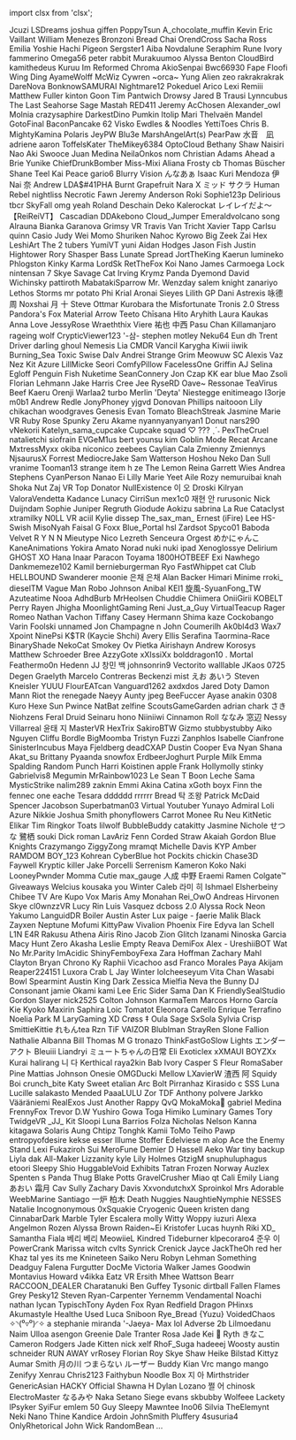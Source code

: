 ﻿import clsx from 'clsx';


<!-- Reminder that not only HTML chars have to be escaped, MDX chars also need to be (such as a space followed by an underscore). -->
<Patronelt k="0" ias="0" sp="0" >Jcuzi</Patronelt> <Patronelt k="0" ias="0" sp="0" >LSDreams</Patronelt> <Patronelt k="0" ias="1" sp="0" >joshua giffen</Patronelt> <Patronelt k="0" ias="0" sp="0" >PoppyTsun</Patronelt> <Patronelt k="0" ias="1" sp="0" >A&#0095;chocolate&#0095;muffin</Patronelt> 
<Patronelt k="0" ias="0" sp="0" >Kevin</Patronelt> <Patronelt k="0" ias="0" sp="0" >Eric Vaillant</Patronelt> <Patronelt k="0" ias="0" sp="0" >William Menezes Bronzoni</Patronelt> <Patronelt k="0" ias="0" sp="0" >Bread Chai</Patronelt> <Patronelt k="0" ias="0" sp="0" >OrendCross</Patronelt> 
<Patronelt k="0" ias="0" sp="0" >Sacha Ross</Patronelt> <Patronelt k="0" ias="1" sp="0" >Emilia</Patronelt> <Patronelt k="0" ias="1" sp="0" >Yoshie</Patronelt> <Patronelt k="0" ias="1" sp="0" >Hachi Pigeon</Patronelt> <Patronelt k="0" ias="0" sp="0" >Sergster1</Patronelt> 
<Patronelt k="0" ias="0" sp="0" >Aiba</Patronelt> <Patronelt k="0" ias="0" sp="0" >Novdalune</Patronelt> <Patronelt k="0" ias="0" sp="0" >Seraphim Rune</Patronelt> <Patronelt k="0" ias="0" sp="0" >Ivory</Patronelt> <Patronelt k="0" ias="1" sp="0" >fammerino</Patronelt> 
<Patronelt k="0" ias="0" sp="0" >Omega56</Patronelt> <Patronelt k="0" ias="0" sp="0" >peter rabbit</Patronelt> <Patronelt k="0" ias="1" sp="0" >Murakuumoo</Patronelt> <Patronelt k="0" ias="1" sp="0" >Alyssa Benton</Patronelt> <Patronelt k="0" ias="0" sp="0" >CloudBird</Patronelt> 
<Patronelt k="0" ias="0" sp="0" >kamithedeus</Patronelt> <Patronelt k="0" ias="1" sp="0" >Kuruu</Patronelt> <Patronelt k="0" ias="1" sp="0" >Im Reformed</Patronelt> <Patronelt k="0" ias="0" sp="0" >Chroma</Patronelt> <Patronelt k="0" ias="1" sp="0" >AkioSenpai</Patronelt> 
<Patronelt k="0" ias="0" sp="0" >Bwc66930</Patronelt> <Patronelt k="0" ias="1" sp="0" >Fape</Patronelt> <Patronelt k="0" ias="0" sp="0" >Floofi</Patronelt> <Patronelt k="0" ias="0" sp="0" >Wing Ding</Patronelt> <Patronelt k="0" ias="0" sp="0" >AyameWolff</Patronelt> 
<Patronelt k="0" ias="0" sp="0" >McWiz</Patronelt> <Patronelt k="0" ias="0" sp="0" >Cywren</Patronelt> <Patronelt k="0" ias="1" sp="0" >&#0126;orca&#0126;</Patronelt> <Patronelt k="0" ias="0" sp="0" >Yung Alien</Patronelt> <Patronelt k="0" ias="0" sp="0" >zeo</Patronelt> 
<Patronelt k="0" ias="0" sp="0" >rakrakrakrak</Patronelt> <Patronelt k="0" ias="0" sp="0" >DareNova</Patronelt> <Patronelt k="0" ias="1" sp="0" >BonknowSAMURAI</Patronelt> <Patronelt k="0" ias="0" sp="0" >Nightmare12</Patronelt> <Patronelt k="0" ias="1" sp="0" >Pokeduel</Patronelt> 
<Patronelt k="0" ias="0" sp="0" >Arico</Patronelt> <Patronelt k="0" ias="0" sp="0" >Lexi</Patronelt> <Patronelt k="0" ias="0" sp="0" >Remiii</Patronelt> <Patronelt k="0" ias="0" sp="0" >Matthew Fuller</Patronelt> <Patronelt k="0" ias="0" sp="0" >kinton</Patronelt> 
<Patronelt k="0" ias="1" sp="0" >Goon</Patronelt> <Patronelt k="0" ias="1" sp="0" >Tim Pantwich</Patronelt> <Patronelt k="0" ias="1" sp="0" >Drowsy</Patronelt> <Patronelt k="0" ias="0" sp="0" >Jared B Trausi</Patronelt> <Patronelt k="0" ias="0" sp="0" >Lynncubus</Patronelt> 
<Patronelt k="0" ias="1" sp="0" >The Last Seahorse</Patronelt> <Patronelt k="0" ias="0" sp="0" >Sage Mastah</Patronelt> <Patronelt k="0" ias="1" sp="0" >RED411</Patronelt> <Patronelt k="0" ias="1" sp="0" >Jeremy</Patronelt> <Patronelt k="0" ias="1" sp="0" >AcChosen</Patronelt> 
<Patronelt k="0" ias="1" sp="0" >Alexander&#0095;owl</Patronelt> <Patronelt k="0" ias="1" sp="0" >Molnia</Patronelt> <Patronelt k="0" ias="0" sp="0" >crazysaphire</Patronelt> <Patronelt k="0" ias="1" sp="0" >DarkestDino</Patronelt> <Patronelt k="0" ias="1" sp="0" >Pumkin</Patronelt> 
<Patronelt k="0" ias="1" sp="0" >Itolip</Patronelt> <Patronelt k="0" ias="0" sp="0" >Mari</Patronelt> <Patronelt k="0" ias="0" sp="0" >Thelvaën Mandel</Patronelt> <Patronelt k="0" ias="0" sp="0" >GotoFinal</Patronelt> <Patronelt k="0" ias="1" sp="0" >BaconPancake 62</Patronelt> 
<Patronelt k="0" ias="1" sp="0" >Visko</Patronelt> <Patronelt k="0" ias="0" sp="0" >Ewdles &#0038; Noodles</Patronelt> <Patronelt k="0" ias="0" sp="0" >YettiToes</Patronelt> <Patronelt k="0" ias="1" sp="0" >Chris B&#0046;</Patronelt> <Patronelt k="0" ias="1" sp="0" >MightyKamina</Patronelt> 
<Patronelt k="0" ias="0" sp="0" >Polaris</Patronelt> <Patronelt k="0" ias="1" sp="0" >JeyPW</Patronelt> <Patronelt k="0" ias="1" sp="0" >Blu3e</Patronelt> <Patronelt k="0" ias="1" sp="0" >MarshAngelArt&#0040;s&#0041;</Patronelt> <Patronelt k="0" ias="1" sp="0" >PearPaw</Patronelt> 
<Patronelt k="0" ias="1" sp="0" >水音　凪</Patronelt> <Patronelt k="0" ias="0" sp="0" >adriene</Patronelt> <Patronelt k="0" ias="0" sp="0" >aaron</Patronelt> <Patronelt k="0" ias="1" sp="0" >ToffelsKater</Patronelt> <Patronelt k="0" ias="1" sp="0" >TheMikey6384</Patronelt> 
<Patronelt k="0" ias="1" sp="0" >OptoCloud</Patronelt> <Patronelt k="0" ias="0" sp="0" >Bethany Shaw</Patronelt> <Patronelt k="0" ias="1" sp="0" >Naisiri Nao</Patronelt> <Patronelt k="0" ias="0" sp="0" >Aki</Patronelt> <Patronelt k="0" ias="1" sp="0" >Swooce</Patronelt> 
<Patronelt k="0" ias="0" sp="0" >Juan Medina</Patronelt> <Patronelt k="0" ias="1" sp="0" >NeilaOnkos</Patronelt> <Patronelt k="0" ias="0" sp="0" >nom</Patronelt> <Patronelt k="0" ias="1" sp="0" >Christian Adams</Patronelt> <Patronelt k="0" ias="1" sp="0" >Ahead</Patronelt> 
<Patronelt k="0" ias="0" sp="0" >a</Patronelt> <Patronelt k="0" ias="1" sp="0" >Brie</Patronelt> <Patronelt k="0" ias="1" sp="0" >Yunike</Patronelt> <Patronelt k="0" ias="0" sp="0" >ChiefDrunkBomber</Patronelt> <Patronelt k="0" ias="0" sp="0" >Miss&#0045;Mixi</Patronelt> 
<Patronelt k="0" ias="0" sp="0" >Aliana</Patronelt> <Patronelt k="0" ias="0" sp="0" >Frosty</Patronelt> <Patronelt k="0" ias="0" sp="0" >cb</Patronelt> <Patronelt k="0" ias="1" sp="0" >Thomas Büscher</Patronelt> <Patronelt k="0" ias="1" sp="0" >Shane Teel</Patronelt> 
<Patronelt k="0" ias="0" sp="0" >Kai Peace</Patronelt> <Patronelt k="0" ias="0" sp="0" >gario6</Patronelt> <Patronelt k="0" ias="0" sp="0" >Blurry Vision</Patronelt> <Patronelt k="0" ias="1" sp="0" >んなあぁ</Patronelt> <Patronelt k="0" ias="0" sp="0" >Isaac Kuri Mendoza</Patronelt> 
<Patronelt k="0" ias="0" sp="0" >伊Nai 奈</Patronelt> <Patronelt k="0" ias="0" sp="0" >Andrew</Patronelt> <Patronelt k="0" ias="0" sp="0" >LDA&#0036;&#0035;41PHA</Patronelt> <Patronelt k="0" ias="1" sp="0" >Burnt Grapefruit</Patronelt> <Patronelt k="0" ias="0" sp="0" >Nara X</Patronelt> 
<Patronelt k="0" ias="1" sp="0" >ミッド サクラ</Patronelt> <Patronelt k="0" ias="0" sp="0" >Human Rebel</Patronelt> <Patronelt k="0" ias="0" sp="0" >nightliss</Patronelt> <Patronelt k="0" ias="1" sp="0" >Necrotic Fawn</Patronelt> <Patronelt k="0" ias="1" sp="0" >Jeremy Anderson</Patronelt> 
<Patronelt k="0" ias="0" sp="0" >Roki</Patronelt> <Patronelt k="0" ias="0" sp="0" >Sophie123p</Patronelt> <Patronelt k="0" ias="0" sp="0" >Delirious</Patronelt> <Patronelt k="0" ias="1" sp="0" >tbcr</Patronelt> <Patronelt k="0" ias="0" sp="0" >SkyFall</Patronelt> 
<Patronelt k="0" ias="0" sp="0" >omg yeah</Patronelt> <Patronelt k="0" ias="0" sp="0" >Roland Deschain</Patronelt> <Patronelt k="0" ias="1" sp="0" >Deko</Patronelt> <Patronelt k="0" ias="0" sp="0" >Kalerockat</Patronelt> <Patronelt k="0" ias="1" sp="0" >レイレイだよ～ 【ReiReiVT】</Patronelt> 
<Patronelt k="0" ias="0" sp="0" >Cascadian</Patronelt> <Patronelt k="0" ias="0" sp="0" >DDAkebono</Patronelt> <Patronelt k="0" ias="1" sp="0" >Cloud&#0095;Jumper</Patronelt> <Patronelt k="0" ias="1" sp="0" >Emeraldvolcano</Patronelt> <Patronelt k="0" ias="1" sp="0" >song</Patronelt> 
<Patronelt k="0" ias="0" sp="0" >Alrauna</Patronelt> <Patronelt k="0" ias="0" sp="0" >Bianka Garanova</Patronelt> <Patronelt k="0" ias="1" sp="0" >Grimsy VR</Patronelt> <Patronelt k="0" ias="1" sp="0" >Travis Van Tricht</Patronelt> <Patronelt k="0" ias="1" sp="0" >Xavier Tapp</Patronelt> 
<Patronelt k="0" ias="1" sp="0" >Carlsu</Patronelt> <Patronelt k="0" ias="1" sp="0" >quinn</Patronelt> <Patronelt k="0" ias="0" sp="0" >Casio</Patronelt> <Patronelt k="0" ias="0" sp="0" >Judy Wei</Patronelt> <Patronelt k="0" ias="0" sp="0" >Momo Shuriken</Patronelt> 
<Patronelt k="0" ias="0" sp="0" >Nahoc</Patronelt> <Patronelt k="0" ias="0" sp="0" >Kyrowo</Patronelt> <Patronelt k="0" ias="1" sp="0" >Big Zeek</Patronelt> <Patronelt k="0" ias="1" sp="0" >Zai Hex</Patronelt> <Patronelt k="0" ias="0" sp="0" >LeshiArt</Patronelt> 
<Patronelt k="0" ias="0" sp="0" >The 2 tubers</Patronelt> <Patronelt k="0" ias="1" sp="0" >YumiVT</Patronelt> <Patronelt k="0" ias="1" sp="0" >yuni</Patronelt> <Patronelt k="0" ias="0" sp="0" >Aidan Hodges</Patronelt> <Patronelt k="0" ias="1" sp="0" >Jason Fish</Patronelt> 
<Patronelt k="0" ias="1" sp="0" >Justin Hightower</Patronelt> <Patronelt k="0" ias="0" sp="0" >Rory</Patronelt> <Patronelt k="0" ias="1" sp="0" >Shasper</Patronelt> <Patronelt k="0" ias="0" sp="0" >Bass</Patronelt> <Patronelt k="0" ias="0" sp="0" >Lunate Spread</Patronelt> 
<Patronelt k="0" ias="1" sp="0" >JortTheKing</Patronelt> <Patronelt k="0" ias="0" sp="0" >Kaerun</Patronelt> <Patronelt k="0" ias="0" sp="0" >lumineko</Patronelt> <Patronelt k="0" ias="1" sp="0" >Phlogston</Patronelt> <Patronelt k="0" ias="0" sp="0" >Kinky Karma</Patronelt> 
<Patronelt k="0" ias="1" sp="0" >LordSk</Patronelt> <Patronelt k="0" ias="0" sp="0" >RetTheFox</Patronelt> <Patronelt k="0" ias="1" sp="0" >Koi Nano</Patronelt> <Patronelt k="0" ias="1" sp="0" >James Carmoega</Patronelt> <Patronelt k="0" ias="1" sp="0" >Lock</Patronelt> 
<Patronelt k="0" ias="0" sp="0" >nintensan 7</Patronelt> <Patronelt k="0" ias="1" sp="0" >Skye Savage</Patronelt> <Patronelt k="0" ias="1" sp="0" >Cat Irving</Patronelt> <Patronelt k="0" ias="0" sp="0" >Krymz Panda</Patronelt> <Patronelt k="0" ias="0" sp="0" >Dyemond</Patronelt> 
<Patronelt k="0" ias="1" sp="0" >David Wichinsky</Patronelt> <Patronelt k="0" ias="1" sp="0" >pattiroth</Patronelt> <Patronelt k="0" ias="0" sp="0" >MabatakiSparrow</Patronelt> <Patronelt k="0" ias="1" sp="0" >Mr&#0046; Wenzday</Patronelt> <Patronelt k="0" ias="0" sp="0" >salem knight</Patronelt> 
<Patronelt k="0" ias="0" sp="0" >zanariyo</Patronelt> <Patronelt k="0" ias="0" sp="0" >Lethos Storms</Patronelt> <Patronelt k="0" ias="1" sp="0" >mr potato</Patronelt> <Patronelt k="0" ias="1" sp="0" >Phi</Patronelt> <Patronelt k="0" ias="0" sp="0" >Krial</Patronelt> 
<Patronelt k="0" ias="1" sp="0" >Aronai Sieyes</Patronelt> <Patronelt k="0" ias="0" sp="0" >Lilith GP</Patronelt> <Patronelt k="0" ias="0" sp="0" >Dani</Patronelt> <Patronelt k="0" ias="0" sp="0" >Astrexis</Patronelt> <Patronelt k="0" ias="1" sp="0" >咏德 周</Patronelt> 
<Patronelt k="0" ias="0" sp="0" >Noxshai</Patronelt> <Patronelt k="0" ias="0" sp="0" >月 十</Patronelt> <Patronelt k="0" ias="1" sp="0" >Steve Ottmar</Patronelt> <Patronelt k="0" ias="1" sp="0" >Kurobara the Misfortunate</Patronelt> <Patronelt k="0" ias="0" sp="0" >Tronis 2&#0046;0</Patronelt> 
<Patronelt k="0" ias="0" sp="0" >Stress</Patronelt> <Patronelt k="0" ias="1" sp="0" >Pandora&#0039;s Fox</Patronelt> <Patronelt k="0" ias="0" sp="0" >Material Arrow</Patronelt> <Patronelt k="0" ias="1" sp="0" >Teeto</Patronelt> <Patronelt k="0" ias="1" sp="0" >Chīsana Hito</Patronelt> 
<Patronelt k="0" ias="1" sp="0" >Aryhith</Patronelt> <Patronelt k="0" ias="0" sp="0" >Laura Kaukas</Patronelt> <Patronelt k="0" ias="1" sp="0" >Anna Love</Patronelt> <Patronelt k="0" ias="0" sp="0" >JessyRose</Patronelt> <Patronelt k="0" ias="0" sp="0" >Wraeththix</Patronelt> 
<Patronelt k="0" ias="1" sp="0" >Viere</Patronelt> <Patronelt k="0" ias="1" sp="0" >祐也 中西</Patronelt> <Patronelt k="0" ias="1" sp="0" >Pasu Chan</Patronelt> <Patronelt k="0" ias="1" sp="0" >Killamanjaro</Patronelt> <Patronelt k="0" ias="1" sp="0" >rageing wolf</Patronelt> 
<Patronelt k="0" ias="1" sp="0" >CrypticViewer123</Patronelt> <Patronelt k="0" ias="1" sp="0" >&#0039;&#0045;삼&#0045;</Patronelt> <Patronelt k="0" ias="1" sp="0" >stephen motley</Patronelt> <Patronelt k="0" ias="1" sp="0" >Neku64</Patronelt> <Patronelt k="0" ias="1" sp="0" >Eun</Patronelt> 
<Patronelt k="0" ias="1" sp="0" >dh</Patronelt> <Patronelt k="0" ias="0" sp="0" >Trent Driver</Patronelt> <Patronelt k="0" ias="0" sp="0" >darling ghoul</Patronelt> <Patronelt k="0" ias="0" sp="0" >Nemesis</Patronelt> <Patronelt k="0" ias="0" sp="0" >Lia</Patronelt> 
<Patronelt k="0" ias="0" sp="0" >CMDR Vancil</Patronelt> <Patronelt k="0" ias="1" sp="0" >Karygha</Patronelt> <Patronelt k="0" ias="1" sp="0" >Kiwii iiwik</Patronelt> <Patronelt k="0" ias="1" sp="0" >Burning&#0095;Sea</Patronelt> <Patronelt k="0" ias="0" sp="0" >Toxic Swise</Patronelt> 
<Patronelt k="0" ias="0" sp="0" >Dalv Andrei</Patronelt> <Patronelt k="0" ias="1" sp="0" >Strange Grim</Patronelt> <Patronelt k="0" ias="0" sp="0" >Meowuw SC</Patronelt> <Patronelt k="0" ias="1" sp="0" >Alexis Vaz</Patronelt> <Patronelt k="0" ias="0" sp="0" >Nez</Patronelt> 
<Patronelt k="0" ias="1" sp="0" >Kit Azure</Patronelt> <Patronelt k="0" ias="1" sp="0" >LillMicke</Patronelt> <Patronelt k="0" ias="0" sp="0" >Seori</Patronelt> <Patronelt k="0" ias="1" sp="0" >ComfyPillow</Patronelt> <Patronelt k="0" ias="1" sp="0" >FacelessOne</Patronelt> 
<Patronelt k="0" ias="1" sp="0" >Griffin</Patronelt> <Patronelt k="0" ias="0" sp="0" >AJ</Patronelt> <Patronelt k="0" ias="0" sp="0" >Selina Egloff</Patronelt> <Patronelt k="0" ias="0" sp="0" >Penguin Fish</Patronelt> <Patronelt k="0" ias="0" sp="0" >Nuketime</Patronelt> 
<Patronelt k="0" ias="0" sp="0" >SeanConnery</Patronelt> <Patronelt k="0" ias="1" sp="0" >Jon Czap</Patronelt> <Patronelt k="0" ias="0" sp="0" >KK</Patronelt> <Patronelt k="0" ias="1" sp="0" >ear</Patronelt> <Patronelt k="0" ias="0" sp="0" >blue</Patronelt> 
<Patronelt k="0" ias="1" sp="0" >Mao</Patronelt> <Patronelt k="0" ias="1" sp="0" >Zsoli</Patronelt> <Patronelt k="0" ias="1" sp="0" >Florian Lehmann</Patronelt> <Patronelt k="0" ias="1" sp="0" >Jake Harris</Patronelt> <Patronelt k="0" ias="0" sp="0" >Cree Jee</Patronelt> 
<Patronelt k="0" ias="1" sp="0" >RyseRD</Patronelt> <Patronelt k="0" ias="1" sp="0" >Oave&#0126;</Patronelt> <Patronelt k="0" ias="1" sp="0" >Ressonae</Patronelt> <Patronelt k="0" ias="0" sp="0" >TeaVirus</Patronelt> <Patronelt k="0" ias="0" sp="0" >Beef Kaeru</Patronelt> 
<Patronelt k="0" ias="0" sp="0" >Orenji</Patronelt> <Patronelt k="0" ias="0" sp="0" >Warlaa2</Patronelt> <Patronelt k="0" ias="0" sp="0" >turbo</Patronelt> <Patronelt k="0" ias="0" sp="0" >Merlin &#0039;Deyta&#0039; Niestegge</Patronelt> <Patronelt k="0" ias="1" sp="0" >enitimeago</Patronelt> 
<Patronelt k="0" ias="1" sp="0" >I3orje</Patronelt> <Patronelt k="0" ias="0" sp="0" >m0b1</Patronelt> <Patronelt k="0" ias="1" sp="0" >Andrew Redle</Patronelt> <Patronelt k="0" ias="1" sp="0" >JonyPhoney</Patronelt> <Patronelt k="0" ias="1" sp="0" >yjgvd</Patronelt> 
<Patronelt k="0" ias="1" sp="0" >Donovan Phillips</Patronelt> <Patronelt k="0" ias="0" sp="0" >naitooon</Patronelt> <Patronelt k="0" ias="0" sp="0" >Lily</Patronelt> <Patronelt k="0" ias="0" sp="0" >chikachan</Patronelt> <Patronelt k="0" ias="0" sp="0" >woodgraves</Patronelt> 
<Patronelt k="0" ias="0" sp="0" >Genesis Evan</Patronelt> <Patronelt k="0" ias="0" sp="0" >Tomato</Patronelt> <Patronelt k="0" ias="0" sp="0" >BleachStreak</Patronelt> <Patronelt k="0" ias="0" sp="0" >Jasmine Marie</Patronelt> <Patronelt k="0" ias="0" sp="0" >VR Ruby Rose</Patronelt> 
<Patronelt k="0" ias="0" sp="0" >Spunky</Patronelt> <Patronelt k="0" ias="1" sp="0" >Zeru Akame</Patronelt> <Patronelt k="0" ias="1" sp="0" >nyannyanyanyan1</Patronelt> <Patronelt k="0" ias="0" sp="0" >Donut</Patronelt> <Patronelt k="0" ias="0" sp="0" >nars290</Patronelt> 
<Patronelt k="0" ias="0" sp="0" >vNekorii</Patronelt> <Patronelt k="0" ias="0" sp="0" >Katelyn&#0095;sama&#0095;cupcake Cupcake squad</Patronelt> <Patronelt k="0" ias="0" sp="0" >♡ &#0063;&#0063;&#0063; ˎˊ˗</Patronelt> <Patronelt k="0" ias="1" sp="0" >PexTheCruel</Patronelt> <Patronelt k="0" ias="0" sp="0" >natalietchi</Patronelt> 
<Patronelt k="0" ias="0" sp="0" >siofrain</Patronelt> <Patronelt k="0" ias="0" sp="0" >EVGeM1us</Patronelt> <Patronelt k="0" ias="0" sp="0" >bert</Patronelt> <Patronelt k="0" ias="1" sp="0" >younsu kim</Patronelt> <Patronelt k="0" ias="0" sp="0" >Goblin Mode</Patronelt> 
<Patronelt k="0" ias="0" sp="0" >Recat</Patronelt> <Patronelt k="0" ias="0" sp="0" >Arcane</Patronelt> <Patronelt k="0" ias="0" sp="0" >MxtressMyxx</Patronelt> <Patronelt k="0" ias="0" sp="0" >okiba niconico</Patronelt> <Patronelt k="0" ias="0" sp="0" >zeebees</Patronelt> 
<Patronelt k="0" ias="1" sp="0" >Caylian Cala</Patronelt> <Patronelt k="0" ias="1" sp="0" >Zmienny Zmiennys</Patronelt> <Patronelt k="0" ias="0" sp="0" >NjsaurusX</Patronelt> <Patronelt k="0" ias="0" sp="0" >Forrest</Patronelt> <Patronelt k="0" ias="1" sp="0" >MediocreJake</Patronelt> 
<Patronelt k="0" ias="1" sp="0" >Sam Watterson</Patronelt> <Patronelt k="0" ias="0" sp="0" >Hoshou Neko</Patronelt> <Patronelt k="0" ias="0" sp="0" >Dan Sull</Patronelt> <Patronelt k="0" ias="0" sp="0" >vranime</Patronelt> <Patronelt k="0" ias="0" sp="0" >Tooman13</Patronelt> 
<Patronelt k="0" ias="1" sp="0" >strange item</Patronelt> <Patronelt k="0" ias="1" sp="0" >h ze</Patronelt> <Patronelt k="0" ias="1" sp="0" >The Lemon</Patronelt> <Patronelt k="0" ias="0" sp="0" >Reina</Patronelt> <Patronelt k="0" ias="0" sp="0" >Garrett Wies</Patronelt> 
<Patronelt k="0" ias="0" sp="0" >Andrea Stephens</Patronelt> <Patronelt k="0" ias="1" sp="0" >CyanPerson</Patronelt> <Patronelt k="0" ias="0" sp="0" >Nanao Ei</Patronelt> <Patronelt k="0" ias="0" sp="0" >Lilly Marie</Patronelt> <Patronelt k="0" ias="0" sp="0" >Yeet</Patronelt> 
<Patronelt k="0" ias="1" sp="0" >Aile Rozy</Patronelt> <Patronelt k="0" ias="1" sp="0" >nemuruibai</Patronelt> <Patronelt k="0" ias="1" sp="0" >knah</Patronelt> <Patronelt k="0" ias="0" sp="0" >Shoka Nut</Patronelt> <Patronelt k="0" ias="0" sp="0" >Zaj VR</Patronelt> 
<Patronelt k="0" ias="0" sp="0" >Top Donator</Patronelt> <Patronelt k="0" ias="1" sp="0" >NullExistence</Patronelt> <Patronelt k="0" ias="0" sp="0" >이 오</Patronelt> <Patronelt k="0" ias="0" sp="0" >Droski</Patronelt> <Patronelt k="0" ias="0" sp="0" >Kilryan</Patronelt> 
<Patronelt k="0" ias="0" sp="0" >ValoraVendetta</Patronelt> <Patronelt k="0" ias="0" sp="0" >Kadance Lunacy</Patronelt> <Patronelt k="0" ias="0" sp="0" >CirriSun</Patronelt> <Patronelt k="0" ias="0" sp="0" >mex1c0</Patronelt> <Patronelt k="0" ias="0" sp="0" >재현 안</Patronelt> 
<Patronelt k="0" ias="0" sp="0" >rurusonic</Patronelt> <Patronelt k="0" ias="0" sp="0" >Nick Duijndam</Patronelt> <Patronelt k="0" ias="0" sp="0" >Sophie</Patronelt> <Patronelt k="0" ias="0" sp="0" >Juniper Regruth</Patronelt> <Patronelt k="0" ias="0" sp="0" >Giodude</Patronelt> 
<Patronelt k="0" ias="1" sp="0" >Aokizu</Patronelt> <Patronelt k="0" ias="0" sp="0" >sabrina La Rue</Patronelt> <Patronelt k="0" ias="0" sp="0" >Cataclyst</Patronelt> <Patronelt k="0" ias="0" sp="0" >xtramilky</Patronelt> <Patronelt k="0" ias="1" sp="0" >N0LL VR</Patronelt> 
<Patronelt k="0" ias="1" sp="0" >aciil</Patronelt> <Patronelt k="0" ias="0" sp="0" >Kylie</Patronelt> <Patronelt k="0" ias="0" sp="0" >dissep</Patronelt> <Patronelt k="0" ias="0" sp="0" >The&#0095;sax&#0095;man&#0095;</Patronelt> <Patronelt k="0" ias="0" sp="0" >Ernest &#0040;iFire&#0041; Lee</Patronelt> 
<Patronelt k="0" ias="0" sp="0" >HS&#0045;Swish</Patronelt> <Patronelt k="0" ias="1" sp="0" >MisoNyah</Patronelt> <Patronelt k="0" ias="0" sp="0" >Faisal G</Patronelt> <Patronelt k="0" ias="0" sp="0" >Foxx</Patronelt> <Patronelt k="0" ias="1" sp="0" >Blue&#0095;Portal</Patronelt> 
<Patronelt k="0" ias="0" sp="0" >hsl</Patronelt> <Patronelt k="0" ias="0" sp="0" >Zardsot</Patronelt> <Patronelt k="0" ias="0" sp="0" >Spyco01</Patronelt> <Patronelt k="0" ias="1" sp="0" >Baboda</Patronelt> <Patronelt k="0" ias="0" sp="0" >Velvet</Patronelt> 
<Patronelt k="0" ias="1" sp="0" >R Y N N</Patronelt> <Patronelt k="0" ias="0" sp="0" >Mieutype Nico</Patronelt> <Patronelt k="0" ias="0" sp="0" >Lezreth Senceura</Patronelt> <Patronelt k="0" ias="1" sp="0" >Orgest</Patronelt> <Patronelt k="0" ias="0" sp="0" >めかにゃんこ</Patronelt> 
<Patronelt k="0" ias="1" sp="0" >KaneAnimations</Patronelt> <Patronelt k="0" ias="0" sp="0" >Yokira Amato</Patronelt> <Patronelt k="0" ias="1" sp="0" >Norad</Patronelt> <Patronelt k="0" ias="0" sp="0" >nuki nuki</Patronelt> <Patronelt k="0" ias="0" sp="0" >ipad</Patronelt> 
<Patronelt k="0" ias="0" sp="0" >Xenoglossye</Patronelt> <Patronelt k="0" ias="1" sp="0" >Delirium</Patronelt> <Patronelt k="0" ias="0" sp="0" >GHOST XO</Patronelt> <Patronelt k="0" ias="1" sp="0" >Hana</Patronelt> <Patronelt k="0" ias="0" sp="0" >Inaar</Patronelt> 
<Patronelt k="0" ias="0" sp="0" >Paracon</Patronelt> <Patronelt k="0" ias="0" sp="0" >Toyama</Patronelt> <Patronelt k="0" ias="0" sp="0" >1800HOTBEEF</Patronelt> <Patronelt k="0" ias="0" sp="0" >Exi Nawhego</Patronelt> <Patronelt k="0" ias="0" sp="0" >Dankmemeze102 Kamil</Patronelt> 
<Patronelt k="0" ias="0" sp="0" >bernieburgerman</Patronelt> <Patronelt k="0" ias="1" sp="0" >Ryo</Patronelt> <Patronelt k="0" ias="0" sp="0" >FastWhippet</Patronelt> <Patronelt k="0" ias="1" sp="0" >cat</Patronelt> <Patronelt k="0" ias="0" sp="0" >Club HELLBOUND</Patronelt> 
<Patronelt k="0" ias="1" sp="0" >Swanderer</Patronelt> <Patronelt k="0" ias="0" sp="0" >moonie</Patronelt> <Patronelt k="0" ias="1" sp="0" >은채 은채</Patronelt> <Patronelt k="0" ias="0" sp="0" >Alan Backer</Patronelt> <Patronelt k="0" ias="1" sp="0" >Himari</Patronelt> 
<Patronelt k="0" ias="0" sp="0" >Minime</Patronelt> <Patronelt k="0" ias="1" sp="0" >rroki&#0095;</Patronelt> <Patronelt k="0" ias="0" sp="0" >dieselTM</Patronelt> <Patronelt k="0" ias="0" sp="0" >Vague Man</Patronelt> <Patronelt k="0" ias="1" sp="0" >Robo Johnson</Patronelt> 
<Patronelt k="0" ias="0" sp="0" >Anibal</Patronelt> <Patronelt k="0" ias="1" sp="0" >KEI1</Patronelt> <Patronelt k="0" ias="1" sp="0" >旋風&#0045;SyuanFong&#0095;TW</Patronelt> <Patronelt k="0" ias="0" sp="0" >Azuteatime</Patronelt> <Patronelt k="0" ias="0" sp="0" >Nooa</Patronelt> 
<Patronelt k="0" ias="1" sp="0" >AdhdBurb</Patronelt> <Patronelt k="0" ias="0" sp="0" >MrHeolsen</Patronelt> <Patronelt k="0" ias="0" sp="0" >Chuddie</Patronelt> <Patronelt k="0" ias="0" sp="0" >Chiimera</Patronelt> <Patronelt k="0" ias="0" sp="0" >OniiGirii</Patronelt> 
<Patronelt k="0" ias="1" sp="0" >KOBELT</Patronelt> <Patronelt k="0" ias="1" sp="0" >Perry</Patronelt> <Patronelt k="0" ias="0" sp="0" >Rayen</Patronelt> <Patronelt k="0" ias="1" sp="0" >Jhigha</Patronelt> <Patronelt k="0" ias="0" sp="0" >MoonlightGaming</Patronelt> 
<Patronelt k="0" ias="1" sp="0" >Reni</Patronelt> <Patronelt k="0" ias="0" sp="0" >Just&#0095;a&#0095;Guy</Patronelt> <Patronelt k="0" ias="0" sp="0" >VirtualTeacup</Patronelt> <Patronelt k="0" ias="0" sp="0" >Rager</Patronelt> <Patronelt k="0" ias="1" sp="0" >Romeo</Patronelt> 
<Patronelt k="0" ias="0" sp="0" >Nathan Vachon</Patronelt> <Patronelt k="0" ias="1" sp="0" >Tiffany</Patronelt> <Patronelt k="0" ias="1" sp="0" >Casey Hermann</Patronelt> <Patronelt k="0" ias="0" sp="0" >Shima kaze</Patronelt> <Patronelt k="0" ias="1" sp="0" >Cockobango</Patronelt> 
<Patronelt k="0" ias="1" sp="0" >Varin</Patronelt> <Patronelt k="0" ias="1" sp="0" >Foolski</Patronelt> <Patronelt k="0" ias="1" sp="0" >unnamed</Patronelt> <Patronelt k="0" ias="1" sp="0" >Jon Champagne</Patronelt> <Patronelt k="0" ias="0" sp="0" >n</Patronelt> 
<Patronelt k="0" ias="0" sp="0" >John Coumerilh</Patronelt> <Patronelt k="0" ias="0" sp="0" >Ak0bl4d3</Patronelt> <Patronelt k="0" ias="0" sp="0" >Wax7</Patronelt> <Patronelt k="0" ias="1" sp="0" >Xpoint</Patronelt> <Patronelt k="0" ias="0" sp="0" >NinePsi</Patronelt> 
<Patronelt k="0" ias="0" sp="0" >K&#0036;TR &#0040;Kaycie Shchi&#0041;</Patronelt> <Patronelt k="0" ias="0" sp="0" >Avery Ellis</Patronelt> <Patronelt k="0" ias="0" sp="0" >Serafina Taormina&#0045;Race</Patronelt> <Patronelt k="0" ias="0" sp="0" >BinaryShade</Patronelt> <Patronelt k="0" ias="1" sp="0" >NekoCat</Patronelt> 
<Patronelt k="0" ias="0" sp="0" >Smokey Ov</Patronelt> <Patronelt k="0" ias="1" sp="0" >Pietka</Patronelt> <Patronelt k="0" ias="0" sp="0" >Airishayn</Patronelt> <Patronelt k="0" ias="0" sp="0" >Andrew</Patronelt> <Patronelt k="0" ias="0" sp="0" >Korosys</Patronelt> 
<Patronelt k="0" ias="1" sp="0" >Matthew Schroeder</Patronelt> <Patronelt k="0" ias="0" sp="0" >Bree</Patronelt> <Patronelt k="0" ias="0" sp="0" >AzzyGote</Patronelt> <Patronelt k="0" ias="1" sp="0" >xXIssiXx</Patronelt> <Patronelt k="0" ias="1" sp="0" >bolddragon10 &#0046;</Patronelt> 
<Patronelt k="0" ias="0" sp="0" >Mortal</Patronelt> <Patronelt k="0" ias="0" sp="0" >Feathermo0n</Patronelt> <Patronelt k="0" ias="0" sp="0" >Hedenn</Patronelt> <Patronelt k="0" ias="1" sp="0" >JJ</Patronelt> <Patronelt k="0" ias="1" sp="0" >창민 백</Patronelt> 
<Patronelt k="0" ias="1" sp="0" >johnsonrin9</Patronelt> <Patronelt k="0" ias="0" sp="0" >Vectorito</Patronelt> <Patronelt k="0" ias="0" sp="0" >walllable</Patronelt> <Patronelt k="0" ias="0" sp="0" >JKaos 0725</Patronelt> <Patronelt k="0" ias="0" sp="0" >Degen</Patronelt> 
<Patronelt k="0" ias="1" sp="0" >Graelyth</Patronelt> <Patronelt k="0" ias="0" sp="0" >Marcelo Contreras</Patronelt> <Patronelt k="0" ias="0" sp="0" >Beckenzi</Patronelt> <Patronelt k="0" ias="1" sp="0" >mist</Patronelt> <Patronelt k="0" ias="1" sp="0" >えお あいう</Patronelt> 
<Patronelt k="0" ias="1" sp="0" >Steven Kneisler</Patronelt> <Patronelt k="0" ias="0" sp="0" >YUUU</Patronelt> <Patronelt k="0" ias="0" sp="0" >FlourEATcan</Patronelt> <Patronelt k="0" ias="0" sp="0" >Vanguard1262</Patronelt> <Patronelt k="0" ias="0" sp="0" >axdxdos</Patronelt> 
<Patronelt k="0" ias="0" sp="0" >Jared Doty</Patronelt> <Patronelt k="0" ias="0" sp="0" >Damon Mann</Patronelt> <Patronelt k="0" ias="1" sp="0" >Riot the renegade</Patronelt> <Patronelt k="0" ias="0" sp="0" >Naeyy</Patronelt> <Patronelt k="0" ias="0" sp="0" >Aunty jpeg</Patronelt> 
<Patronelt k="0" ias="0" sp="0" >BeeFuccer</Patronelt> <Patronelt k="0" ias="0" sp="0" >Ayase</Patronelt> <Patronelt k="0" ias="0" sp="0" >anakin 0308</Patronelt> <Patronelt k="0" ias="0" sp="0" >Kuro Hexe</Patronelt> <Patronelt k="0" ias="0" sp="0" >Sun Pwince</Patronelt> 
<Patronelt k="0" ias="0" sp="0" >NatBat</Patronelt> <Patronelt k="0" ias="0" sp="0" >zelfine</Patronelt> <Patronelt k="0" ias="0" sp="0" >ScoutsGameGarden</Patronelt> <Patronelt k="0" ias="0" sp="0" >adrian chark</Patronelt> <Patronelt k="0" ias="1" sp="0" >さき</Patronelt> 
<Patronelt k="0" ias="0" sp="0" >Niohzens</Patronelt> <Patronelt k="0" ias="0" sp="0" >Feral Druid</Patronelt> <Patronelt k="0" ias="1" sp="0" >Seinaru hono</Patronelt> <Patronelt k="0" ias="0" sp="0" >Niiniiwi</Patronelt> <Patronelt k="0" ias="1" sp="0" >Cinnamon Roll</Patronelt> 
<Patronelt k="0" ias="0" sp="0" >ななみ 窓辺</Patronelt> <Patronelt k="0" ias="0" sp="0" >Nessy Villarreal</Patronelt> <Patronelt k="0" ias="0" sp="0" >윤태 지</Patronelt> <Patronelt k="0" ias="0" sp="0" >MasterVR</Patronelt> <Patronelt k="0" ias="0" sp="0" >HexTrix</Patronelt> 
<Patronelt k="0" ias="0" sp="0" >SakiroBTW</Patronelt> <Patronelt k="0" ias="0" sp="0" >Gizmo</Patronelt> <Patronelt k="0" ias="0" sp="0" >stubbystubby</Patronelt> <Patronelt k="0" ias="1" sp="0" >Aiko Nguyen</Patronelt> <Patronelt k="0" ias="0" sp="0" >Cliffu Bordle</Patronelt> 
<Patronelt k="0" ias="0" sp="0" >BigMoomba</Patronelt> <Patronelt k="0" ias="0" sp="0" >Tristyn</Patronelt> <Patronelt k="0" ias="0" sp="0" >Fuzzi</Patronelt> <Patronelt k="0" ias="0" sp="0" >Zanphlos</Patronelt> <Patronelt k="0" ias="1" sp="0" >Isabelle Cianfrone</Patronelt> 
<Patronelt k="0" ias="0" sp="0" >SinisterIncubus</Patronelt> <Patronelt k="0" ias="1" sp="0" >Maya Fjeldberg</Patronelt> <Patronelt k="0" ias="0" sp="0" >deadCXAP</Patronelt> <Patronelt k="0" ias="1" sp="0" >Dustin Cooper</Patronelt> <Patronelt k="0" ias="0" sp="0" >Eva Nyan</Patronelt> 
<Patronelt k="0" ias="0" sp="0" >Shana</Patronelt> <Patronelt k="0" ias="0" sp="0" >Akat&#0095;su</Patronelt> <Patronelt k="0" ias="0" sp="0" >Brittany</Patronelt> <Patronelt k="0" ias="1" sp="0" >Pyaanda</Patronelt> <Patronelt k="0" ias="0" sp="0" >snowfox</Patronelt> 
<Patronelt k="0" ias="1" sp="0" >ErdbeerJoghurt</Patronelt> <Patronelt k="0" ias="0" sp="0" >Purple Milk</Patronelt> <Patronelt k="0" ias="1" sp="0" >Emma Spalding</Patronelt> <Patronelt k="0" ias="0" sp="0" >Random Punch</Patronelt> <Patronelt k="0" ias="0" sp="0" >Harri Koistinen</Patronelt> 
<Patronelt k="0" ias="1" sp="0" >apple</Patronelt> <Patronelt k="0" ias="0" sp="0" >Frank</Patronelt> <Patronelt k="0" ias="0" sp="0" >Hollymolly</Patronelt> <Patronelt k="0" ias="0" sp="0" >stinky</Patronelt> <Patronelt k="0" ias="0" sp="0" >Gabrielvis8</Patronelt> 
<Patronelt k="0" ias="0" sp="0" >Megumin</Patronelt> <Patronelt k="0" ias="1" sp="0" >MrRainbow1023</Patronelt> <Patronelt k="0" ias="0" sp="0" >Le Sean T Boon</Patronelt> <Patronelt k="0" ias="1" sp="0" >Leche Sama</Patronelt> <Patronelt k="0" ias="0" sp="0" >MysticStrike</Patronelt> 
<Patronelt k="0" ias="1" sp="0" >nalim289</Patronelt> <Patronelt k="0" ias="0" sp="0" >zaknin</Patronelt> <Patronelt k="0" ias="0" sp="0" >Emmi Akina</Patronelt> <Patronelt k="0" ias="0" sp="0" >Catina</Patronelt> <Patronelt k="0" ias="0" sp="0" >xGoth boyx</Patronelt> 
<Patronelt k="0" ias="0" sp="0" >Finn the fennec</Patronelt> <Patronelt k="0" ias="1" sp="0" >one eache</Patronelt> <Patronelt k="0" ias="1" sp="0" >Tesara</Patronelt> <Patronelt k="0" ias="0" sp="0" >dddddd rrrrrr</Patronelt> <Patronelt k="0" ias="0" sp="0" >Bread</Patronelt> 
<Patronelt k="0" ias="0" sp="0" >탁 조왕</Patronelt> <Patronelt k="0" ias="0" sp="0" >Patrick McDaid</Patronelt> <Patronelt k="0" ias="0" sp="0" >Spencer Jacobson</Patronelt> <Patronelt k="0" ias="0" sp="0" >Superbatman03</Patronelt> <Patronelt k="0" ias="0" sp="0" >Virtual Youtuber Yunayo</Patronelt> 
<Patronelt k="0" ias="0" sp="0" >Admiral Loli</Patronelt> <Patronelt k="0" ias="0" sp="0" >Azure</Patronelt> <Patronelt k="0" ias="0" sp="0" >Nikkie</Patronelt> <Patronelt k="0" ias="0" sp="0" >Joshua Smith</Patronelt> <Patronelt k="0" ias="0" sp="0" >phonyflowers</Patronelt> 
<Patronelt k="0" ias="0" sp="0" >Carrot Monee</Patronelt> <Patronelt k="0" ias="0" sp="0" >Ru Neu</Patronelt> <Patronelt k="0" ias="0" sp="0" >KitNetic</Patronelt> <Patronelt k="0" ias="0" sp="0" >Elikar</Patronelt> <Patronelt k="0" ias="0" sp="0" >Tim Ringkor</Patronelt> 
<Patronelt k="0" ias="0" sp="0" >Toats</Patronelt> <Patronelt k="0" ias="1" sp="0" >lilwolf</Patronelt> <Patronelt k="0" ias="0" sp="0" >BubbleBuddy</Patronelt> <Patronelt k="0" ias="0" sp="0" >catakitty</Patronelt> <Patronelt k="0" ias="0" sp="0" >Jasmine Nichole</Patronelt> 
<Patronelt k="0" ias="0" sp="0" >せつな 鷺栖</Patronelt> <Patronelt k="0" ias="1" sp="0" >souki</Patronelt> <Patronelt k="0" ias="1" sp="0" >Dick roman</Patronelt> <Patronelt k="0" ias="1" sp="0" >LavAriz</Patronelt> <Patronelt k="0" ias="0" sp="0" >Fenn</Patronelt> 
<Patronelt k="0" ias="0" sp="0" >Corded Straw</Patronelt> <Patronelt k="0" ias="0" sp="0" >Akaiah Gordon</Patronelt> <Patronelt k="0" ias="1" sp="0" >Blue Knights</Patronelt> <Patronelt k="0" ias="1" sp="0" >Crazymango</Patronelt> <Patronelt k="0" ias="0" sp="0" >ZiggyZong</Patronelt> 
<Patronelt k="0" ias="1" sp="0" >mramqt</Patronelt> <Patronelt k="0" ias="0" sp="0" >Michelle Davis</Patronelt> <Patronelt k="0" ias="0" sp="0" >KYP</Patronelt> <Patronelt k="0" ias="0" sp="0" >Amber</Patronelt> <Patronelt k="0" ias="0" sp="0" >RAMDOM BOY&#0095;123</Patronelt> 
<Patronelt k="0" ias="1" sp="0" >Kohrean</Patronelt> <Patronelt k="0" ias="0" sp="0" >CyberBlue</Patronelt> <Patronelt k="0" ias="0" sp="0" >hot Pockits chickin</Patronelt> <Patronelt k="0" ias="0" sp="0" >Chase3D</Patronelt> <Patronelt k="0" ias="0" sp="0" >Faywell</Patronelt> 
<Patronelt k="0" ias="0" sp="0" >Kryptic killer</Patronelt> <Patronelt k="0" ias="0" sp="0" >Jake Porcelli</Patronelt> <Patronelt k="0" ias="0" sp="0" >Serrenism</Patronelt> <Patronelt k="0" ias="0" sp="0" >Kameron</Patronelt> <Patronelt k="0" ias="0" sp="0" >Koko Naki</Patronelt> 
<Patronelt k="0" ias="0" sp="0" >LooneyPwnder</Patronelt> <Patronelt k="0" ias="1" sp="0" >Momma Cutie</Patronelt> <Patronelt k="0" ias="0" sp="0" >max&#0095;gauge</Patronelt> <Patronelt k="0" ias="0" sp="0" >人成 中野</Patronelt> <Patronelt k="0" ias="0" sp="0" >Eraemi</Patronelt> 
<Patronelt k="0" ias="0" sp="0" >Ramen</Patronelt> <Patronelt k="0" ias="0" sp="0" >Colgate™ Giveaways</Patronelt> <Patronelt k="0" ias="0" sp="0" >Welcius</Patronelt> <Patronelt k="0" ias="0" sp="0" >kousaka you</Patronelt> <Patronelt k="0" ias="0" sp="0" >Winter</Patronelt> 
<Patronelt k="0" ias="1" sp="0" >Caleb</Patronelt> <Patronelt k="0" ias="0" sp="0" >라미 히</Patronelt> <Patronelt k="0" ias="1" sp="0" >Ishmael Elsherbeiny</Patronelt> <Patronelt k="0" ias="0" sp="0" >Chibee TV</Patronelt> <Patronelt k="0" ias="0" sp="0" >Are</Patronelt> 
<Patronelt k="0" ias="0" sp="0" >Kupo</Patronelt> <Patronelt k="0" ias="0" sp="0" >Vox Maris</Patronelt> <Patronelt k="0" ias="0" sp="0" >Amy Monahan</Patronelt> <Patronelt k="0" ias="0" sp="0" >Rei&#0095;OwO</Patronelt> <Patronelt k="0" ias="0" sp="0" >Andreas Hirvonen</Patronelt> 
<Patronelt k="0" ias="1" sp="0" >Skye</Patronelt> <Patronelt k="0" ias="0" sp="0" >cl0wnzzVR</Patronelt> <Patronelt k="0" ias="1" sp="0" >Lucy Rin</Patronelt> <Patronelt k="0" ias="0" sp="0" >Luis Vasquez</Patronelt> <Patronelt k="0" ias="1" sp="0" >dcboss 2&#0046;0</Patronelt> 
<Patronelt k="0" ias="1" sp="0" >Alyssa Rock</Patronelt> <Patronelt k="0" ias="0" sp="0" >Neon Yakumo</Patronelt> <Patronelt k="0" ias="0" sp="0" >LanguidDR</Patronelt> <Patronelt k="0" ias="0" sp="0" >Boiler</Patronelt> <Patronelt k="0" ias="1" sp="0" >Austin</Patronelt> 
<Patronelt k="0" ias="0" sp="0" >Aster Lux</Patronelt> <Patronelt k="0" ias="0" sp="0" >paige &#0045; ƒaerie</Patronelt> <Patronelt k="0" ias="0" sp="0" >Malik Black</Patronelt> <Patronelt k="0" ias="0" sp="0" >Zayxen</Patronelt> <Patronelt k="0" ias="1" sp="0" >Neptune Mofumi</Patronelt> 
<Patronelt k="0" ias="0" sp="0" >KittyPaw</Patronelt> <Patronelt k="0" ias="1" sp="0" >Vivalion</Patronelt> <Patronelt k="0" ias="0" sp="0" >Phoenix Fire</Patronelt> <Patronelt k="0" ias="1" sp="0" >Edyva</Patronelt> <Patronelt k="0" ias="1" sp="0" >Ian Schell</Patronelt> 
<Patronelt k="0" ias="0" sp="0" >L1N E4R</Patronelt> <Patronelt k="0" ias="0" sp="0" >Rakusu</Patronelt> <Patronelt k="0" ias="0" sp="0" >Athena Airis</Patronelt> <Patronelt k="0" ias="0" sp="0" >Rino</Patronelt> <Patronelt k="0" ias="0" sp="0" >Jacob Zion</Patronelt> 
<Patronelt k="0" ias="1" sp="0" >Glitch Izanami</Patronelt> <Patronelt k="0" ias="1" sp="0" >Ninoska Garcia</Patronelt> <Patronelt k="0" ias="1" sp="0" >Macy Hunt</Patronelt> <Patronelt k="0" ias="1" sp="0" >Zero Akasha</Patronelt> <Patronelt k="0" ias="0" sp="0" >Leslie Empty</Patronelt> 
<Patronelt k="0" ias="0" sp="0" >Reava</Patronelt> <Patronelt k="0" ias="0" sp="0" >DemiFox</Patronelt> <Patronelt k="0" ias="0" sp="0" >Alex &#0045;</Patronelt> <Patronelt k="0" ias="0" sp="0" >UreshiiBOT</Patronelt> <Patronelt k="0" ias="0" sp="0" >Wat No</Patronelt> 
<Patronelt k="0" ias="0" sp="0" >Mr&#0046;Parity</Patronelt> <Patronelt k="0" ias="1" sp="0" >ImAcidic</Patronelt> <Patronelt k="0" ias="0" sp="0" >ShinyFemboyFexa</Patronelt> <Patronelt k="0" ias="0" sp="0" >Zara Hoffman</Patronelt> <Patronelt k="0" ias="0" sp="0" >Zachary Mahl</Patronelt> 
<Patronelt k="0" ias="1" sp="0" >Clayton Bryan</Patronelt> <Patronelt k="0" ias="1" sp="0" >Chrono Ky</Patronelt> <Patronelt k="0" ias="1" sp="0" >Raphii</Patronelt> <Patronelt k="0" ias="0" sp="0" >Vicachoo</Patronelt> <Patronelt k="0" ias="0" sp="0" >asd</Patronelt> 
<Patronelt k="0" ias="0" sp="0" >Franco Morales</Patronelt> <Patronelt k="0" ias="0" sp="0" >Paya Akijam</Patronelt> <Patronelt k="0" ias="1" sp="0" >Reaper224151</Patronelt> <Patronelt k="0" ias="1" sp="0" >Luxora</Patronelt> <Patronelt k="0" ias="1" sp="0" >Crab L</Patronelt> 
<Patronelt k="0" ias="0" sp="0" >Jay Winter</Patronelt> <Patronelt k="0" ias="0" sp="0" >lolcheeseyum</Patronelt> <Patronelt k="0" ias="1" sp="0" >Vita Chan</Patronelt> <Patronelt k="0" ias="0" sp="0" >Wasabi Bowl</Patronelt> <Patronelt k="0" ias="0" sp="0" >Spearmint</Patronelt> 
<Patronelt k="0" ias="0" sp="0" >Austin King</Patronelt> <Patronelt k="0" ias="0" sp="0" >Dark Zessica</Patronelt> <Patronelt k="0" ias="0" sp="0" >Mielfia</Patronelt> <Patronelt k="0" ias="0" sp="0" >Neva the Bunny</Patronelt> <Patronelt k="0" ias="0" sp="0" >DJ Consonant</Patronelt> 
<Patronelt k="0" ias="0" sp="0" >jamie</Patronelt> <Patronelt k="0" ias="1" sp="0" >Okami kami</Patronelt> <Patronelt k="0" ias="0" sp="0" >Lee Eric</Patronelt> <Patronelt k="0" ias="1" sp="0" >Sider Sama</Patronelt> <Patronelt k="0" ias="1" sp="0" >Dan K</Patronelt> 
<Patronelt k="0" ias="0" sp="0" >FriendlySealStudio</Patronelt> <Patronelt k="0" ias="1" sp="0" >Gordon Slayer</Patronelt> <Patronelt k="0" ias="1" sp="0" >nick2525</Patronelt> <Patronelt k="0" ias="1" sp="0" >Colton Johnson</Patronelt> <Patronelt k="0" ias="0" sp="0" >KarmaTem</Patronelt> 
<Patronelt k="0" ias="0" sp="0" >Marcos Horno García</Patronelt> <Patronelt k="0" ias="0" sp="0" >Kie Kyoko</Patronelt> <Patronelt k="0" ias="0" sp="0" >Maxirin</Patronelt> <Patronelt k="0" ias="0" sp="0" >Saphira</Patronelt> <Patronelt k="0" ias="0" sp="0" >Loic Tomatot</Patronelt> 
<Patronelt k="0" ias="0" sp="0" >Eleonora Carello</Patronelt> <Patronelt k="0" ias="1" sp="0" >Enrique Terrafino</Patronelt> <Patronelt k="0" ias="0" sp="0" >Noelia Park</Patronelt> <Patronelt k="0" ias="0" sp="0" >M</Patronelt> <Patronelt k="0" ias="0" sp="0" >LaryGaming XD</Patronelt> 
<Patronelt k="0" ias="0" sp="0" >Crøss ‡</Patronelt> <Patronelt k="0" ias="1" sp="0" >Oula</Patronelt> <Patronelt k="0" ias="0" sp="0" >Sage</Patronelt> <Patronelt k="0" ias="0" sp="0" >SxSola</Patronelt> <Patronelt k="0" ias="0" sp="0" >Sylvia Crisp</Patronelt> 
<Patronelt k="0" ias="0" sp="0" >SmittieKittie</Patronelt> <Patronelt k="0" ias="0" sp="0" >れもんtea</Patronelt> <Patronelt k="0" ias="0" sp="0" >Rzn TiF</Patronelt> <Patronelt k="0" ias="1" sp="0" >VAIZOR</Patronelt> <Patronelt k="0" ias="1" sp="0" >Blublman</Patronelt> 
<Patronelt k="0" ias="0" sp="0" >StrayRen</Patronelt> <Patronelt k="0" ias="0" sp="0" >Slone Fallion</Patronelt> <Patronelt k="0" ias="1" sp="0" >Nathalie</Patronelt> <Patronelt k="0" ias="0" sp="0" >Albanna</Patronelt> <Patronelt k="0" ias="1" sp="0" >Bill Thomas</Patronelt> 
<Patronelt k="0" ias="0" sp="0" >M G</Patronelt> <Patronelt k="0" ias="1" sp="0" >tronazo</Patronelt> <Patronelt k="0" ias="0" sp="0" >ThinkFastGoSlow</Patronelt> <Patronelt k="0" ias="1" sp="0" >Lights</Patronelt> <Patronelt k="0" ias="0" sp="0" >エンダー アクト</Patronelt> 
<Patronelt k="0" ias="1" sp="0" >Bleuiii</Patronelt> <Patronelt k="0" ias="0" sp="0" >Liandryi</Patronelt> <Patronelt k="0" ias="0" sp="0" >ミュートちゃんの日常</Patronelt> <Patronelt k="0" ias="0" sp="0" >Eli</Patronelt> <Patronelt k="0" ias="1" sp="0" >Exoticlex</Patronelt> 
<Patronelt k="0" ias="1" sp="0" >xXMAUI BOYZXx</Patronelt> <Patronelt k="0" ias="1" sp="0" >Kurai</Patronelt> <Patronelt k="0" ias="0" sp="0" >halirang</Patronelt> <Patronelt k="0" ias="0" sp="0" >니 다</Patronelt> <Patronelt k="0" ias="0" sp="0" >Kerthical</Patronelt> 
<Patronelt k="0" ias="1" sp="0" >raya2kin</Patronelt> <Patronelt k="0" ias="1" sp="0" >Bab</Patronelt> <Patronelt k="0" ias="1" sp="0" >Ivory</Patronelt> <Patronelt k="0" ias="0" sp="0" >Casper S</Patronelt> <Patronelt k="0" ias="1" sp="0" >Fleur</Patronelt> 
<Patronelt k="0" ias="0" sp="0" >RomaSaber</Patronelt> <Patronelt k="0" ias="0" sp="0" >Pine</Patronelt> <Patronelt k="0" ias="0" sp="0" >Mattias Johnson</Patronelt> <Patronelt k="0" ias="0" sp="0" >Onesie</Patronelt> <Patronelt k="0" ias="1" sp="0" >OMGDucki</Patronelt> 
<Patronelt k="0" ias="1" sp="0" >Mellow</Patronelt> <Patronelt k="0" ias="0" sp="0" >LXavierW</Patronelt> <Patronelt k="0" ias="0" sp="0" >渣西 阿</Patronelt> <Patronelt k="0" ias="0" sp="0" >Squidy Boi</Patronelt> <Patronelt k="0" ias="1" sp="0" >crunch&#0095;bite</Patronelt> 
<Patronelt k="0" ias="0" sp="0" >Katy Sweet</Patronelt> <Patronelt k="0" ias="0" sp="0" >etalian</Patronelt> <Patronelt k="0" ias="0" sp="0" >Arc Bolt</Patronelt> <Patronelt k="0" ias="0" sp="0" >Pirranhaz</Patronelt> <Patronelt k="0" ias="0" sp="0" >Kirasido</Patronelt> 
<Patronelt k="0" ias="1" sp="0" >c</Patronelt> <Patronelt k="0" ias="0" sp="0" >SSS</Patronelt> <Patronelt k="0" ias="1" sp="0" >Luna Lucille</Patronelt> <Patronelt k="0" ias="1" sp="0" >salakasto</Patronelt> <Patronelt k="0" ias="0" sp="0" >Mended</Patronelt> 
<Patronelt k="0" ias="0" sp="0" >PaaaLULU</Patronelt> <Patronelt k="0" ias="1" sp="0" >Zor</Patronelt> <Patronelt k="0" ias="1" sp="0" >TDF</Patronelt> <Patronelt k="0" ias="0" sp="0" >Anthony polvere</Patronelt> <Patronelt k="0" ias="1" sp="0" >Jarkko Vääräniemi</Patronelt> 
<Patronelt k="0" ias="0" sp="0" >RealExos</Patronelt> <Patronelt k="0" ias="0" sp="0" >Just Another Rappy QvQ</Patronelt> <Patronelt k="0" ias="0" sp="0" >MokaMoka🩷</Patronelt> <Patronelt k="0" ias="0" sp="0" >gabriel Medina</Patronelt> <Patronelt k="0" ias="0" sp="0" >FrennyFox</Patronelt> 
<Patronelt k="0" ias="0" sp="0" >Trevor D&#0046;W</Patronelt> <Patronelt k="0" ias="0" sp="0" >Yushiro Gowa</Patronelt> <Patronelt k="0" ias="1" sp="0" >Toga Himiko</Patronelt> <Patronelt k="0" ias="0" sp="0" >Luminary Games</Patronelt> <Patronelt k="0" ias="1" sp="0" >Tory</Patronelt> 
<Patronelt k="0" ias="0" sp="0" >TwidgeVR</Patronelt> <Patronelt k="0" ias="0" sp="0" >&#0095;JJ&#0095;</Patronelt> <Patronelt k="0" ias="1" sp="0" >Kit</Patronelt> <Patronelt k="0" ias="0" sp="0" >Sloopi</Patronelt> <Patronelt k="0" ias="0" sp="0" >Luna Barrios</Patronelt> 
<Patronelt k="0" ias="0" sp="0" >Folza</Patronelt> <Patronelt k="0" ias="0" sp="0" >Nicholas Nelson</Patronelt> <Patronelt k="0" ias="0" sp="0" >Kanna kitagawa</Patronelt> <Patronelt k="0" ias="1" sp="0" >Solaris Aung</Patronelt> <Patronelt k="0" ias="1" sp="0" >Chtipz Tonghk</Patronelt> 
<Patronelt k="0" ias="0" sp="0" >Kamii</Patronelt> <Patronelt k="0" ias="0" sp="0" >ToMo</Patronelt> <Patronelt k="0" ias="0" sp="0" >Teiho</Patronelt> <Patronelt k="0" ias="1" sp="0" >Pawp</Patronelt> <Patronelt k="0" ias="0" sp="0" >entropyofdesire</Patronelt> 
<Patronelt k="0" ias="1" sp="0" >kekse esser</Patronelt> <Patronelt k="0" ias="0" sp="0" >Illume</Patronelt> <Patronelt k="0" ias="0" sp="0" >Stoffer</Patronelt> <Patronelt k="0" ias="0" sp="0" >Edelviese m alop</Patronelt> <Patronelt k="0" ias="0" sp="0" >Ace the Enemy Stand</Patronelt> 
<Patronelt k="0" ias="1" sp="0" >Lexi</Patronelt> <Patronelt k="0" ias="0" sp="0" >Fukaziroh Sui</Patronelt> <Patronelt k="0" ias="0" sp="0" >MeroFune</Patronelt> <Patronelt k="0" ias="1" sp="0" >Demier D Hassell</Patronelt> <Patronelt k="0" ias="0" sp="0" >Aeko</Patronelt> 
<Patronelt k="0" ias="1" sp="0" >War</Patronelt> <Patronelt k="0" ias="0" sp="0" >tiny backup</Patronelt> <Patronelt k="0" ias="0" sp="0" >Liyla</Patronelt> <Patronelt k="0" ias="0" sp="0" >dak</Patronelt> <Patronelt k="0" ias="1" sp="0" >All&#0045;Maker</Patronelt> 
<Patronelt k="0" ias="0" sp="0" >Lizzanity</Patronelt> <Patronelt k="0" ias="0" sp="0" >kyle</Patronelt> <Patronelt k="0" ias="0" sp="0" >Lily Holmes</Patronelt> <Patronelt k="0" ias="0" sp="0" >GtzigM</Patronelt> <Patronelt k="0" ias="1" sp="0" >snuphuluphagus</Patronelt> 
<Patronelt k="0" ias="0" sp="0" >etoori</Patronelt> <Patronelt k="0" ias="0" sp="0" >Sleepy</Patronelt> <Patronelt k="0" ias="0" sp="0" >Shio</Patronelt> <Patronelt k="0" ias="0" sp="0" >HuggableVoid</Patronelt> <Patronelt k="0" ias="0" sp="0" >Exhibits</Patronelt> 
<Patronelt k="0" ias="0" sp="0" >Tatran</Patronelt> <Patronelt k="0" ias="0" sp="0" >Frozen Norway</Patronelt> <Patronelt k="0" ias="0" sp="0" >Auzlex</Patronelt> <Patronelt k="0" ias="0" sp="0" >Spenten</Patronelt> <Patronelt k="0" ias="0" sp="0" >s</Patronelt> 
<Patronelt k="0" ias="0" sp="0" >Panda Thug</Patronelt> <Patronelt k="0" ias="1" sp="0" >Blake Potts</Patronelt> <Patronelt k="0" ias="0" sp="0" >GravelCrusher</Patronelt> <Patronelt k="0" ias="1" sp="0" >Miao</Patronelt> <Patronelt k="0" ias="1" sp="0" >qt</Patronelt> 
<Patronelt k="0" ias="1" sp="0" >Cali</Patronelt> <Patronelt k="0" ias="1" sp="0" >Emily Liang</Patronelt> <Patronelt k="0" ias="1" sp="0" >あおい 霜月</Patronelt> <Patronelt k="0" ias="1" sp="0" >Cav</Patronelt> <Patronelt k="0" ias="1" sp="0" >Sully</Patronelt> 
<Patronelt k="0" ias="1" sp="0" >Zachary Davis</Patronelt> <Patronelt k="0" ias="1" sp="0" >XxvondutchxX</Patronelt> <Patronelt k="0" ias="1" sp="0" >Sproinkol</Patronelt> <Patronelt k="0" ias="1" sp="0" >Mrs Adorable</Patronelt> <Patronelt k="0" ias="1" sp="0" >WeebMarine</Patronelt> 
<Patronelt k="0" ias="1" sp="0" >Santiago</Patronelt> <Patronelt k="0" ias="1" sp="0" >一炉 柏木</Patronelt> <Patronelt k="0" ias="1" sp="0" >Death Nuggies</Patronelt> <Patronelt k="0" ias="1" sp="0" >NaughtieNymphie</Patronelt> <Patronelt k="0" ias="1" sp="0" >NESSES</Patronelt> 
<Patronelt k="0" ias="1" sp="0" >Natalie</Patronelt> <Patronelt k="0" ias="1" sp="0" >Incognonymous</Patronelt> <Patronelt k="0" ias="1" sp="0" >0xSquakie</Patronelt> <Patronelt k="0" ias="1" sp="0" >Cryogenic Queen</Patronelt> <Patronelt k="0" ias="1" sp="0" >kristen dang</Patronelt> 
<Patronelt k="0" ias="1" sp="0" >CinnabarDark</Patronelt> <Patronelt k="0" ias="1" sp="0" >Marble</Patronelt> <Patronelt k="0" ias="1" sp="0" >Tyler Escalera</Patronelt> <Patronelt k="0" ias="1" sp="0" >molly</Patronelt> <Patronelt k="0" ias="1" sp="0" >Witty Woppy</Patronelt> 
<Patronelt k="0" ias="1" sp="0" >iuzuri</Patronelt> <Patronelt k="0" ias="1" sp="0" >Alexa Angelmon</Patronelt> <Patronelt k="0" ias="1" sp="0" >Rozen</Patronelt> <Patronelt k="0" ias="1" sp="0" >Alyssa Brown</Patronelt> <Patronelt k="0" ias="1" sp="0" >Raiden&#0126;Ei</Patronelt> 
<Patronelt k="0" ias="1" sp="0" >Kristofer</Patronelt> <Patronelt k="0" ias="1" sp="0" >Lucas huynh</Patronelt> <Patronelt k="0" ias="1" sp="0" >Riki XD&#0095;</Patronelt> <Patronelt k="0" ias="1" sp="0" >Samantha Fiala</Patronelt> <Patronelt k="0" ias="1" sp="0" >베리 베리</Patronelt> 
<Patronelt k="0" ias="1" sp="0" >MeowiieL</Patronelt> <Patronelt k="0" ias="1" sp="0" >Kindred Tideburner</Patronelt> <Patronelt k="0" ias="1" sp="0" >klpecoraro4</Patronelt> <Patronelt k="0" ias="1" sp="0" >준우 이</Patronelt> <Patronelt k="0" ias="1" sp="0" >PowerCrank</Patronelt> 
<Patronelt k="0" ias="1" sp="0" >Marissa</Patronelt> <Patronelt k="0" ias="1" sp="0" >witch cvlts</Patronelt> <Patronelt k="0" ias="1" sp="0" >Synrick Crenick</Patronelt> <Patronelt k="0" ias="1" sp="0" >Jayce</Patronelt> <Patronelt k="0" ias="1" sp="0" >JackTheOh</Patronelt> 
<Patronelt k="0" ias="1" sp="0" >red her</Patronelt> <Patronelt k="0" ias="1" sp="0" >Khaz</Patronelt> <Patronelt k="0" ias="1" sp="0" >tal yes its me</Patronelt> <Patronelt k="0" ias="1" sp="0" >Knineteen</Patronelt> <Patronelt k="0" ias="0" sp="0" >Saiko Neru</Patronelt> 
<Patronelt k="0" ias="0" sp="0" >Robyn Lehman</Patronelt> <Patronelt k="0" ias="0" sp="0" >Something</Patronelt> <Patronelt k="0" ias="0" sp="0" >Deadguy</Patronelt> <Patronelt k="0" ias="0" sp="0" >Falena Furgutter</Patronelt> <Patronelt k="0" ias="0" sp="0" >DocMe</Patronelt> 
<Patronelt k="0" ias="0" sp="0" >Victoria Walker</Patronelt> <Patronelt k="0" ias="0" sp="0" >James Goodwin</Patronelt> <Patronelt k="0" ias="0" sp="0" >Montavius Howard</Patronelt> <Patronelt k="0" ias="0" sp="0" >v4ikka</Patronelt> <Patronelt k="0" ias="0" sp="0" >Eatz VR</Patronelt> 
<Patronelt k="0" ias="0" sp="0" >Ersith</Patronelt> <Patronelt k="0" ias="0" sp="0" >Mhee Wattson</Patronelt> <Patronelt k="0" ias="0" sp="0" >Bearr</Patronelt> <Patronelt k="0" ias="0" sp="0" >RACCOON&#0095;DEALER</Patronelt> <Patronelt k="0" ias="0" sp="0" >Charatanuki</Patronelt> 
<Patronelt k="0" ias="0" sp="0" >Ben Guffey</Patronelt> <Patronelt k="0" ias="0" sp="0" >Tysonic</Patronelt> <Patronelt k="0" ias="0" sp="0" >dirtball</Patronelt> <Patronelt k="0" ias="0" sp="0" >Fallen Flames</Patronelt> <Patronelt k="0" ias="0" sp="0" >Grey</Patronelt> 
<Patronelt k="0" ias="0" sp="0" >Pesky12</Patronelt> <Patronelt k="0" ias="0" sp="0" >Steven Ryan&#0045;Carpenter</Patronelt> <Patronelt k="0" ias="0" sp="0" >Yernemm</Patronelt> <Patronelt k="0" ias="0" sp="0" >Vendamental</Patronelt> <Patronelt k="0" ias="0" sp="0" >Noachi</Patronelt> 
<Patronelt k="0" ias="0" sp="0" >nathan lycan</Patronelt> <Patronelt k="0" ias="0" sp="0" >TypischTony</Patronelt> <Patronelt k="0" ias="0" sp="0" >Ayden Fox</Patronelt> <Patronelt k="0" ias="0" sp="0" >Ryan</Patronelt> <Patronelt k="0" ias="0" sp="0" >Redfield</Patronelt> 
<Patronelt k="0" ias="0" sp="0" >Dragon PHinxs</Patronelt> <Patronelt k="0" ias="0" sp="0" >Akumastyle</Patronelt> <Patronelt k="0" ias="0" sp="0" >Healthe Used</Patronelt> <Patronelt k="0" ias="0" sp="0" >Luca</Patronelt> <Patronelt k="0" ias="0" sp="0" >Sniboon</Patronelt> 
<Patronelt k="0" ias="0" sp="0" >Rye&#0095;Bread</Patronelt> <Patronelt k="0" ias="0" sp="0" >&#0123;Yuzu&#0125;</Patronelt> <Patronelt k="0" ias="0" sp="0" >VoidedChaos</Patronelt> <Patronelt k="0" ias="0" sp="0" >✧◝&#0040;⁰▿⁰&#0041;◜✧</Patronelt> <Patronelt k="0" ias="0" sp="0" >a</Patronelt> 
<Patronelt k="0" ias="0" sp="0" >stephanie miranda</Patronelt> <Patronelt k="0" ias="0" sp="0" >&#0039;&#0045;Jaeya&#0045;</Patronelt> <Patronelt k="0" ias="0" sp="0" >Max lol</Patronelt> <Patronelt k="0" ias="0" sp="0" >Adverse 2b</Patronelt> <Patronelt k="0" ias="0" sp="0" >Lilmoedanu</Patronelt> 
<Patronelt k="0" ias="0" sp="0" >Naim Ulloa</Patronelt> <Patronelt k="0" ias="0" sp="0" >asengon</Patronelt> <Patronelt k="0" ias="0" sp="0" >Greenie</Patronelt> <Patronelt k="0" ias="0" sp="0" >Dale Tranter</Patronelt> <Patronelt k="0" ias="0" sp="0" >Rosa Jade</Patronelt> 
<Patronelt k="0" ias="0" sp="0" >Kei 🐀</Patronelt> <Patronelt k="0" ias="0" sp="0" >Ryth</Patronelt> <Patronelt k="0" ias="0" sp="0" >きなこ</Patronelt> <Patronelt k="0" ias="0" sp="0" >Cameron Rodgers</Patronelt> <Patronelt k="0" ias="0" sp="0" >Jade Kitten</Patronelt> 
<Patronelt k="0" ias="0" sp="0" >nick xelf</Patronelt> <Patronelt k="0" ias="0" sp="0" >RhoF&#0095;Suga</Patronelt> <Patronelt k="0" ias="0" sp="0" >hadeeej</Patronelt> <Patronelt k="0" ias="0" sp="0" >Woosty</Patronelt> <Patronelt k="0" ias="0" sp="0" >austin schneider</Patronelt> 
<Patronelt k="0" ias="0" sp="0" >RUN AWAY</Patronelt> <Patronelt k="0" ias="0" sp="0" >vrRosey</Patronelt> <Patronelt k="0" ias="0" sp="0" >Florian Roy</Patronelt> <Patronelt k="0" ias="0" sp="0" >Skye Shaw</Patronelt> <Patronelt k="0" ias="0" sp="0" >Heike Bilstad</Patronelt> 
<Patronelt k="0" ias="0" sp="0" >Kittyz</Patronelt> <Patronelt k="0" ias="0" sp="0" >Aumar Smith</Patronelt> <Patronelt k="0" ias="0" sp="0" >月の川 つまらない ルーザー</Patronelt> <Patronelt k="0" ias="0" sp="0" >Buddy</Patronelt> <Patronelt k="0" ias="0" sp="0" >Kian Vrc</Patronelt> 
<Patronelt k="0" ias="0" sp="0" >mango mango</Patronelt> <Patronelt k="0" ias="0" sp="0" >Zenifyy</Patronelt> <Patronelt k="0" ias="0" sp="0" >Xenrau</Patronelt> <Patronelt k="0" ias="0" sp="0" >Chris2123</Patronelt> <Patronelt k="0" ias="0" sp="0" >Faithybun</Patronelt> 
<Patronelt k="0" ias="0" sp="0" >Noodle Box</Patronelt> <Patronelt k="0" ias="0" sp="0" >지 아</Patronelt> <Patronelt k="0" ias="0" sp="0" >Mirthstrider</Patronelt> <Patronelt k="0" ias="0" sp="0" >GenericAsian</Patronelt> <Patronelt k="0" ias="0" sp="0" >HACKY Official</Patronelt> 
<Patronelt k="0" ias="0" sp="0" >Shawna H</Patronelt> <Patronelt k="0" ias="0" sp="0" >Dylan Lozano</Patronelt> <Patronelt k="0" ias="0" sp="0" >쩔 어</Patronelt> <Patronelt k="0" ias="0" sp="0" >chinosk</Patronelt> <Patronelt k="0" ias="0" sp="0" >ElectroMaster</Patronelt> 
<Patronelt k="0" ias="0" sp="0" >なるみや</Patronelt> <Patronelt k="0" ias="0" sp="0" >Naka</Patronelt> <Patronelt k="0" ias="0" sp="0" >Setano</Patronelt> <Patronelt k="0" ias="0" sp="0" >Siege evans</Patronelt> <Patronelt k="0" ias="0" sp="0" >skbubby</Patronelt> 
<Patronelt k="0" ias="0" sp="0" >Wolfeee</Patronelt> <Patronelt k="0" ias="0" sp="0" >Lackety</Patronelt> <Patronelt k="0" ias="0" sp="0" >lPsyker</Patronelt> <Patronelt k="0" ias="0" sp="0" >SyiFur</Patronelt> <Patronelt k="0" ias="0" sp="0" >emlem</Patronelt> 
<Patronelt k="0" ias="0" sp="0" >50</Patronelt> <Patronelt k="0" ias="0" sp="0" >Guy</Patronelt> <Patronelt k="0" ias="0" sp="0" >Sleepy</Patronelt> <Patronelt k="0" ias="0" sp="0" >Mawntee</Patronelt> <Patronelt k="0" ias="0" sp="0" >Ino06</Patronelt> 
<Patronelt k="0" ias="0" sp="0" >Silvia</Patronelt> <Patronelt k="0" ias="0" sp="0" >TheElemynt</Patronelt> <Patronelt k="0" ias="0" sp="0" >Neki Nano</Patronelt> <Patronelt k="0" ias="0" sp="0" >Thine</Patronelt> <Patronelt k="0" ias="0" sp="0" >Kandice Ardoin</Patronelt> 
<Patronelt k="0" ias="0" sp="0" >JohnSmith</Patronelt> <Patronelt k="0" ias="0" sp="0" >Pluffery</Patronelt> <Patronelt k="0" ias="0" sp="0" >4susuria4</Patronelt> <Patronelt k="0" ias="0" sp="0" >OnlyRhetorical</Patronelt> <Patronelt k="0" ias="0" sp="0" >John Wick</Patronelt> 
<Patronelt k="0" ias="0" sp="0" >RandomBean</Patronelt> <Patronelt k="1" ias="0" sp="0" ><em>...</em></Patronelt> 